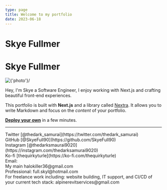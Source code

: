```yaml
---
type: page
title: Welcome to my portfolio
date: 2023-06-18
---
```


# Skye Fullmer

<h1>Skye Fullmer</h1>
<Image 
  src="/images/IMG_20211105_223720_412.jpg"
  width={200}
  height={200}
  alt={'photo'}/>

Hey, I'm Skye a Software Engineer, I enjoy working with Next.js and crafting beautiful front-end experiences.

This portfolio is built with **Next.js** and a library called [Nextra](https://nextra.vercel.app/). It allows you to write Markdown and focus on the _content_ of your portfolio.

[**Deploy your own**](https://vercel.com/new/clone?repository-url=https://github.com/vercel/next.js/tree/canary/examples/blog&project-name=portfolio&repository-name=portfolio) in a few minutes.

---

<div>
  Twitter [@thedark_samurai](https://twitter.com/thedark_samurai)
  <br />
  GitHub [@SkyeFull90](https://github.com/SkyeFull90)
  <br />
  Instagram [@thedarksmaurai9020](https://instagram.com/thedarksamurai9020)
  <br />
  Ko-fi [thequirkyturle](https://ko-fi.com/thequirkyturle)
  <br />
  Email:
  <br />
    My main halokiller36@gmail.com
    <br />
    Professional: full.skyl@hotmail.com
    <br />
    For freelance work including: website building, IT support, and CI/CD of your current tech stack: alpinerevitservices@gmail.com
</div>
